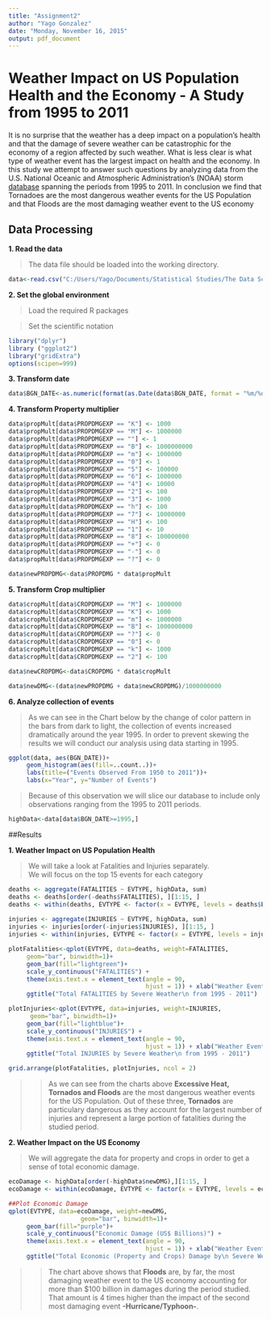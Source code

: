 ```yaml
---
title: "Assignment2"
author: "Yago Gonzalez"
date: "Monday, November 16, 2015"
output: pdf_document
---
```



# Weather Impact on US Population Health and the Economy - A Study from 1995 to 2011


It is no surprise that the weather has a deep impact on a population's health and that the damage of severe
weather can be catastrophic for the economy of a region affected by such weather.  What is less clear is what type of weather event has the largest impact on health and the economy.  In this study we attempt to answer such questions by analyzing data from the U.S. National Oceanic and Atmospheric Administration's (NOAA) storm [database](https://d396qusza40orc.cloudfront.net/repdata%2Fdata%2FStormData.csv.bz2) spanning the periods from 1995 to 2011.  In conclusion we find that Tornadoes are the most dangerous weather events for the US Population and that Floods are the most damaging weather event to the US economy

## Data Processing 

**1\. Read the data**

>The data file should be loaded into the working directory.
```r
data<-read.csv("C:/Users/Yago/Documents/Statistical Studies/The Data Science Track/Reproducible Research/Assignment 2/repdata-data-StormData.csv.bz2")
```

**2\. Set the global environment**

>Load the required R packages

>Set the scientific notation
```r
library("dplyr")
library ("ggplot2")
library("gridExtra")
options(scipen=999)
```

**3\. Transform date**
```r
data$BGN_DATE<-as.numeric(format(as.Date(data$BGN_DATE, format = "%m/%d/%Y %H:%M:%S"), "%Y"))
```

**4\. Transform Property multiplier**
```r
data$propMult[data$PROPDMGEXP == "K"] <- 1000
data$propMult[data$PROPDMGEXP == "M"] <- 1000000
data$propMult[data$PROPDMGEXP == ""] <- 1
data$propMult[data$PROPDMGEXP == "B"] <- 1000000000
data$propMult[data$PROPDMGEXP == "m"] <- 1000000
data$propMult[data$PROPDMGEXP == "0"] <- 1
data$propMult[data$PROPDMGEXP == "5"] <- 100000
data$propMult[data$PROPDMGEXP == "6"] <- 1000000
data$propMult[data$PROPDMGEXP == "4"] <- 10000
data$propMult[data$PROPDMGEXP == "2"] <- 100
data$propMult[data$PROPDMGEXP == "3"] <- 1000
data$propMult[data$PROPDMGEXP == "h"] <- 100
data$propMult[data$PROPDMGEXP == "7"] <- 10000000
data$propMult[data$PROPDMGEXP == "H"] <- 100
data$propMult[data$PROPDMGEXP == "1"] <- 10
data$propMult[data$PROPDMGEXP == "8"] <- 100000000
data$propMult[data$PROPDMGEXP == "+"] <- 0
data$propMult[data$PROPDMGEXP == "-"] <- 0
data$propMult[data$PROPDMGEXP == "?"] <- 0

data$newPROPDMG<-data$PROPDMG * data$propMult
```

**5\. Transform Crop multiplier**
```r
data$cropMult[data$CROPDMGEXP == "M"] <- 1000000
data$cropMult[data$CROPDMGEXP == "K"] <- 1000
data$cropMult[data$CROPDMGEXP == "m"] <- 1000000
data$cropMult[data$CROPDMGEXP == "B"] <- 1000000000
data$cropMult[data$CROPDMGEXP == "?"] <- 0
data$cropMult[data$CROPDMGEXP == "0"] <- 0
data$cropMult[data$CROPDMGEXP == "k"] <- 1000
data$cropMult[data$CROPDMGEXP == "2"] <- 100

data$newCROPDMG<-data$CROPDMG * data$cropMult

data$newDMG<-(data$newPROPDMG + data$newCROPDMG)/1000000000
```

**6\. Analyze collection of events**

>As we can see in the Chart below by the change of color pattern in the bars from dark to light, 
the collection of events increased dramatically around the year 1995.  In order to prevent skewing the results we will conduct our analysis using data starting in 1995.

```r
ggplot(data, aes(BGN_DATE))+
     geom_histogram(aes(fill=..count..))+
     labs(title=("Events Observed From 1950 to 2011"))+
     labs(x="Year", y="Number of Events")
```

>Because of this observation we will slice our database to include only observations ranging from the 
1995 to 2011 periods.
```r
highData<-data[data$BGN_DATE>=1995,]
```

##Results

**1\. Weather Impact on US Population Health**

>We will take a look at Fatalities and Injuries separately.  
>We will focus on the top 15 events for each category

```r
deaths <- aggregate(FATALITIES ~ EVTYPE, highData, sum)
deaths <- deaths[order(-deaths$FATALITIES), ][1:15, ]
deaths <- within(deaths, EVTYPE <- factor(x = EVTYPE, levels = deaths$EVTYPE))
 
injuries <- aggregate(INJURIES ~ EVTYPE, highData, sum)
injuries <- injuries[order(-injuries$INJURIES), ][1:15, ]
injuries <- within(injuries, EVTYPE <- factor(x = EVTYPE, levels = injuries$EVTYPE))

plotFatalities<-qplot(EVTYPE, data=deaths, weight=FATALITIES,
     geom="bar", binwidth=1)+
     geom_bar(fill="lightgreen")+
     scale_y_continuous("FATALITIES") + 
     theme(axis.text.x = element_text(angle = 90, 
                                      hjust = 1)) + xlab("Weather Event") +
     ggtitle("Total FATALITIES by Severe Weather\n from 1995 - 2011")

plotInjuries<-qplot(EVTYPE, data=injuries, weight=INJURIES,
      geom="bar", binwidth=1)+
     geom_bar(fill="lightblue")+
     scale_y_continuous("INJURIES") + 
     theme(axis.text.x = element_text(angle = 90, 
                                      hjust = 1)) + xlab("Weather Event") +
     ggtitle("Total INJURIES by Severe Weather\n from 1995 - 2011")

grid.arrange(plotFatalities, plotInjuries, ncol = 2)
```

>>As we can see from the charts above **Excessive Heat, Tornados and Floods** are the most dangerous weather events for the US Population.  Out of these three, **Tornados** are particulary dangerous as they account for the largest number of injuries and represent a large portion of fatalities during the studied period. 

**2\. Weather Impact on the US Economy**

>We will aggregate the data for property and crops in order to get a sense of total economic damage.  

```r
ecoDamage <- highData[order(-highData$newDMG),][1:15, ]
ecoDamage <- within(ecoDamage, EVTYPE <- factor(x = EVTYPE, levels = ecoDamage$EVTYPE))

##Plot Economic Damage
qplot(EVTYPE, data=ecoDamage, weight=newDMG,
                    geom="bar", binwidth=1)+
     geom_bar(fill="purple")+
     scale_y_continuous("Economic Damage (US$ Billions)") + 
     theme(axis.text.x = element_text(angle = 90, 
                                      hjust = 1)) + xlab("Weather Event") +
     ggtitle("Total Economic (Property and Crops) Damage by\n Severe Weather from 1995 - 2011")
```

>>The chart above shows that **Floods** are, by far, the most damaging weather event to the US economy accounting for more than $100 billion in damages during the period studied.  That amount is 4 times higher than the impact of the second most damaging event **-Hurricane/Typhoon-**.
